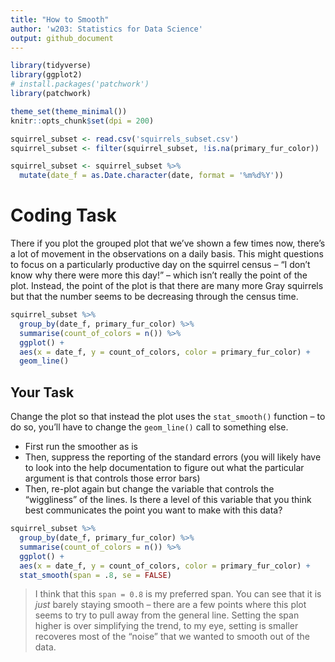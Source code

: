 ```yaml
---
title: "How to Smooth"
author: 'w203: Statistics for Data Science'
output: github_document
---
```


```r
library(tidyverse)
library(ggplot2)
# install.packages('patchwork')
library(patchwork)

theme_set(theme_minimal())
knitr::opts_chunk$set(dpi = 200)
```

```r
squirrel_subset <- read.csv('squirrels_subset.csv')
squirrel_subset <- filter(squirrel_subset, !is.na(primary_fur_color))

squirrel_subset <- squirrel_subset %>%
  mutate(date_f = as.Date.character(date, format = '%m%d%Y'))
```

# Coding Task 

There if you plot the grouped plot that we've shown a few times now, there's a lot of movement in the observations on a daily basis. This might questions to focus on a particularly productive day on the squirrel census -- "I don't know why there were more this day!" -- which isn't really the point of the plot. Instead, the point of the plot is that there are many more Gray squirrels but that the number seems to be decreasing through the census time. 

```r
squirrel_subset %>%
  group_by(date_f, primary_fur_color) %>%
  summarise(count_of_colors = n()) %>% 
  ggplot() + 
  aes(x = date_f, y = count_of_colors, color = primary_fur_color) + 
  geom_line()
```

## Your Task 

Change the plot so that instead the plot uses the `stat_smooth()` function -- to do so, you'll have to change the `geom_line()` call to something else. 

- First run the smoother as is
- Then, suppress the reporting of the standard errors (you will likely have to look into the help documentation to figure out what the particular argument is that controls those error bars)
- Then, re-plot again but change the variable that controls the "wiggliness" of the lines. Is there a level of this variable that you think best communicates the point you want to make with this data? 

```r
squirrel_subset %>%
  group_by(date_f, primary_fur_color) %>%
  summarise(count_of_colors = n()) %>% 
  ggplot() + 
  aes(x = date_f, y = count_of_colors, color = primary_fur_color) + 
  stat_smooth(span = .8, se = FALSE)
```
> I think that this `span = 0.8` is my preferred span. You can see that it is *just* barely staying smooth -- there are a few points where this plot seems to try to pull away from the general line. Setting the span higher is over simplifying the trend, to my eye, setting is smaller recoveres most of the "noise" that we wanted to smooth out of the data. 